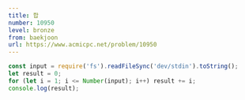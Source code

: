 ```yaml
---
title: 합
number: 10950
level: bronze
from: baekjoon
url: https://www.acmicpc.net/problem/10950
---
```


```js
const input = require('fs').readFileSync('dev/stdin').toString();
let result = 0;
for (let i = 1; i <= Number(input); i++) result += i;
console.log(result);
```
